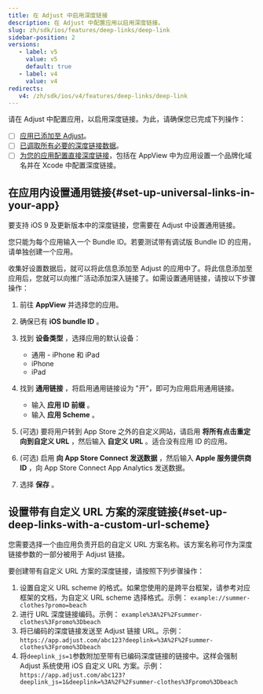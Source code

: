 ```yaml
---
title: 在 Adjust 中启用深度链接
description: 在 Adjust 中配置应用以启用深度链接。
slug: zh/sdk/ios/features/deep-links/deep-link
sidebar-position: 2
versions:
   - label: v5
     value: v5
     default: true
   - label: v4
     value: v4
redirects:
   v4: /zh/sdk/ios/v4/features/deep-links/deep-link
---
```


请在 Adjust 中配置应用，以启用深度链接。为此，请确保您已完成下列操作：

- [ ] [应用已添加至 Adjust](https://help.adjust.com/zh/article/app-setup)。
- [ ] [已调取所有必要的深度链接数据](/zh/sdk/ios/features/deep-links/data-points)。
- [ ] [为您的应用配置直接深度链接](/zh/sdk/ios/features/deep-links/direct)，包括在 AppView 中为应用设置一个品牌化域名并在 Xcode 中配置深度链接。

## 在应用内设置通用链接{#set-up-universal-links-in-your-app}

要支持 iOS 9 及更新版本中的深度链接，您需要在 Adjust 中设置通用链接。

<Callout type="note">

您只能为每个应用输入一个 Bundle ID。若要测试带有调试版 Bundle ID 的应用，请单独创建一个应用。

</Callout>

收集好设置数据后，就可以将此信息添加至 Adjust 的应用中了。将此信息添加至应用后，您就可以向推广活动添加深入链接了。如需设置通用链接，请按以下步骤操作：

1. 前往 **AppView** 并选择您的应用。
2. 确保已有 **iOS bundle ID** 。
3. 找到 **设备类型** ，选择应用的默认设备：

   - 通用 \- iPhone 和 iPad
   - iPhone
   - iPad

4. 找到 **通用链接** ，将启用通用链接设为 "开"，即可为应用启用通用链接。

   - 输入 **应用 ID 前缀** 。
   - 输入 **应用 Scheme** 。

5. \(可选\) 要将用户转到 App Store 之外的自定义网站，请启用 **将所有点击重定向到自定义 URL** ，然后输入 **自定义 URL** 。适合没有应用 ID 的应用。
6. \(可选\) 启用 **向 App Store Connect 发送数据** ，然后输入 **Apple 服务提供商 ID** ，向 App Store Connect App Analytics 发送数据。
7. 选择 **保存** 。

## 设置带有自定义 URL 方案的深度链接{#set-up-deep-links-with-a-custom-url-scheme}

您需要选择一个由应用负责开启的自定义 URL 方案名称。该方案名称可作为深度链接参数的一部分被用于 Adjust 链接。

要创建带有自定义 URL 方案的深度链接，请按照下列步骤操作：

1. 设置自定义 URL scheme 的格式。如果您使用的是跨平台框架，请参考对应框架的文档，为自定义 URL scheme 选择格式。示例： `example://summer-clothes?promo=beach`
2. 进行 URL 深度链接编码。示例： `example%3A%2F%2Fsummer-clothes%3Fpromo%3Dbeach`
3. 将已编码的深度链接发送至 Adjust 链接 URL。示例： `https://app.adjust.com/abc123?deeplink=%3A%2F%2Fsummer-clothes%3Fpromo%3Dbeach`
4. 将`deeplink_js=1`参数附加至带有已编码深度链接的链接中。这样会强制 Adjust 系统使用 iOS 自定义 URL 方案。示例： `https://app.adjust.com/abc123?deeplink_js=1&deeplink=%3A%2F%2Fsummer-clothes%3Fpromo%3Dbeach`
